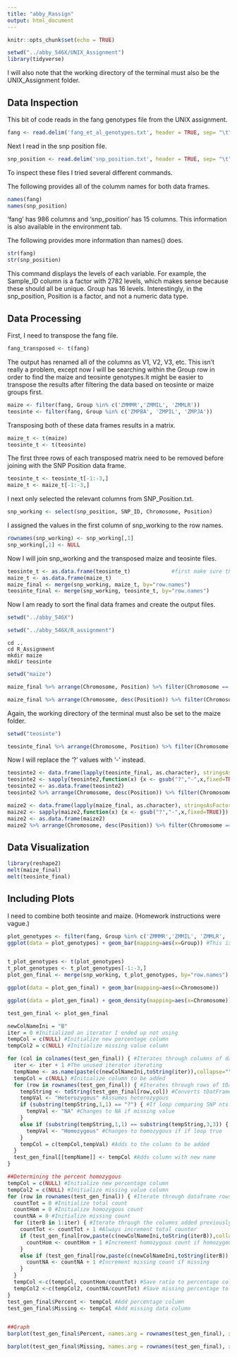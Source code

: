 ```yaml
---
title: "abby_Rassign"
output: html_document
---
```


```r
knitr::opts_chunk$set(echo = TRUE)
```

```r
setwd("../abby_546X/UNIX_Assignment")
library(tidyverse)
```

I will also note that the working directory of the terminal must also be the UNIX_Assignment folder.

## Data Inspection

This bit of code reads in the fang genotypes file from the UNIX assignment.
```r
fang <- read.delim('fang_et_al_genotypes.txt', header = TRUE, sep= "\t")
```

Next I read in the snp position file.
```r
snp_position <- read.delim('snp_position.txt', header = TRUE, sep= "\t")
```

To inspect these files I tried several different commands.

The following provides all of the columm names for both data frames.
```r
names(fang)
names(snp_position)
```

'fang' has 986 columns and 'snp_position' has 15 columns. This information is also available in the environment tab.

The following provides more information than names() does.
```r
str(fang)
str(snp_position)
```

This command displays the levels of each variable. For example, the Sample_ID column is a factor with 2782 levels, which makes sense because these should all be unique. Group has 16 levels. Interestingly, in the snp_position, Position is a factor, and not a numeric data type.

## Data Processing

First, I need to transpose the fang file. 

```r
fang_transposed <- t(fang)
```

The output has renamed all of the columns as V1, V2, V3, etc. This isn't really a problem, except now I will be searching within the Group row in order to find the maize and teosinte genotypes.It might be easier to transpose the results after filtering the data based on teosinte or maize groups first.

```r
maize <- filter(fang, Group %in% c('ZMMMR','ZMMIL', 'ZMMLR'))
teosinte <- filter(fang, Group %in% c('ZMPBA', 'ZMPIL', 'ZMPJA'))
```

Transposing both of these data frames results in a matrix.

```r
maize_t <- t(maize)
teosinte_t <- t(teosinte)
```

The first three rows of each transposed matrix need to be removed before joining with the SNP Position data frame.

```r
teosinte_t <- teosinte_t[-1:-3,]
maize_t <- maize_t[-1:-3,]
```

I next only selected the relevant columns from SNP_Position.txt.

```r
snp_working <- select(snp_position, SNP_ID, Chromosome, Position)
```

I assigned the values in the first column of snp_working to the row names.

```r
rownames(snp_working) <- snp_working[,1]
snp_working[,1] <- NULL
```

Now I will join snp_working and the transposed maize and teosinte files.

```r
teosinte_t <- as.data.frame(teosinte_t)             #first make sure that the transposed matrices behave like data frames
maize_t <- as.data.frame(maize_t)
maize_final <- merge(snp_working, maize_t, by="row.names")
teosinte_final <- merge(snp_working, teosinte_t, by="row.names")
```


Now I am ready to sort the final data frames and create the output files.

```r
setwd("../abby_546X")

```

```r
setwd("../abby_546X/R_assignment")
```



```unix
cd ..
cd R_Assignment
mkdir maize
mkdir teosinte
```

```r
setwd("maize")
```

```r
maize_final %>% arrange(Chromosome, Position) %>% filter(Chromosome == 9) %>% write.table("maize_chr9_for.txt", sep="\t",col.names = FALSE, row.names = FALSE)
```

```r
maize_final %>% arrange(Chromosome, desc(Position)) %>% filter(Chromosome == 10) %>% write.table("maize_chr1_rev.txt", sep="\t",col.names = FALSE, row.names = FALSE)
```


Again, the working directory of the terminal must also be set to the maize folder.


```r
setwd("teosinte")
```

```r
teosinte_final %>% arrange(Chromosome, Position) %>% filter(Chromosome == 9) %>% write.table("teosinte_chr9_for.txt", sep="\t",col.names = FALSE, row.names = FALSE)
```

Now I will replace the '?' values with '-' instead.

```r
teosinte2 <- data.frame(lapply(teosinte_final, as.character), stringsAsFactors=FALSE)
teosinte2 <- sapply(teosinte2,function(x) {x <- gsub("?","-",x,fixed=TRUE)})
teosinte2 <- as.data.frame(teosinte2)
teosinte2 %>% arrange(Chromosome, desc(Position)) %>% filter(Chromosome == 9) %>% write.table("teosinte_chr9_rev.txt", sep="\t",col.names = FALSE, row.names = FALSE)

```

```r
maize2 <- data.frame(lapply(maize_final, as.character), stringsAsFactors=FALSE)
maize2 <- sapply(maize2,function(x) {x <- gsub("?","-",x,fixed=TRUE)})
maize2 <- as.data.frame(maize2)
maize2 %>% arrange(Chromosome, desc(Position)) %>% filter(Chromosome == 9) %>% write.table("maize_chr9_rev.txt", sep="\t",col.names = FALSE, row.names = FALSE)
```

## Data Visualization

```r
library(reshape2)
melt(maize_final)
melt(teosinte_final)
```


## Including Plots

I need to combine both teosinte and maize. (Homework instructions were vague.)
```r
plot_genotypes <- filter(fang, Group %in% c('ZMMMR','ZMMIL', 'ZMMLR', 'ZMPBA', 'ZMPIL', 'ZMPJA'))
ggplot(data = plot_genotypes) + geom_bar(mapping=aes(x=Group)) #This is my plot of choice.



```

```r
t_plot_genotypes <- t(plot_genotypes)
t_plot_genotypes <- t_plot_genotypes[-1:-3,]
plot_gen_final <- merge(snp_working, t_plot_genotypes, by="row.names")

ggplot(data = plot_gen_final) + geom_bar(mapping=aes(x=Chromosome))

```

```r
ggplot(data = plot_gen_final) + geom_density(mapping=aes(x=Chromosome))

```
```r
test_gen_final <- plot_gen_final
```



```r
newColNameIni = "B"
iter = 0 #Initialized an iterator I ended up not using
tempCol = c(NULL) #Initialize new percentage column
tempCol2 = c(NULL) #Initialize missing value column

for (col in colnames(test_gen_final)) { #Iterates through columns of dataframe
  iter <- iter + 1 #The unused iterator iterating
  tempName <- as.name(paste(c(newColNameIni,toString(iter)),collapse="")) #Naming new column
  tempCol = c(NULL) #Initialize column to be added
  for (row in rownames(test_gen_final)) { #Iterates through rows of tDatFram dataframe
    tempString <- toString(test_gen_final[row,col]) #Converts tDatFrame values to true string
    tempVal <- "Heterozygous" #Assumes heterozygous
    if (substring(tempString,1,1) == "?") { #If loop comparing SNP nts
      tempVal <- "NA" #Changes to NA if missing value
    }
    else if (substring(tempString,1,1) == substring(tempString,3,3)) { #If loop comparing SNP nts
      tempVal <- "Homozygous" #Changes to homozygous if if loop true
    }
    tempCol = c(tempCol,tempVal) #Adds to the column to be added
  }
  test_gen_final[[tempName]] <- tempCol #Adds column with new name
}

##Determining the percent homozygous
tempCol = c(NULL) #Initialize new percentage column
tempCol2 = c(NULL) #Initialize missing value column
for (row in rownames(test_gen_final)) { #Iterate through dataframe rows
  countTot = 0 #Initialize total count
  countHom = 0 #Initialize homozygous count
  countNA = 0 #Initialize missing count
  for (iterB in 1:iter) { #Iterate through the columns added previously
    countTot <- countTot + 1 #Always increment total counter
    if (test_gen_final[row,paste(c(newColNameIni,toString(iterB)),collapse="")]=="Homozygous") { #Ask if homozygous
      countHom <- countHom + 1 #Increment homozygous count if homozygous
    }
    else if (test_gen_final[row,paste(c(newColNameIni,toString(iterB)),collapse="")]=="NA") { #Ask if missing
      countNA <- countNA + 1 #Increment missing count if missing
    }
  }
  tempCol <-c(tempCol, countHom/countTot) #Save ratio to percentage column
  tempCol2 <-c(tempCol2, countNA/countTot) #Save missing percentage to a new column
}
test_gen_final$Percent <- tempCol #Add percentage column
test_gen_final$Missing <- tempCol #Add missing data column



```



```r
##Graph
barplot(test_gen_final$Percent, names.arg = rownames(test_gen_final), xlab = "site", ylab = "Fraction Homozygous Alleles")
```



```r
barplot(test_gen_final$Missing, names.arg = rownames(test_gen_final), xlab = "site", ylab = "Fraction Missing Data")
```




